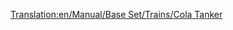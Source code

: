 [[Translation:en/Manual/Base Set/Trains/Cola Tanker]]
{{nl/Wagons|Naam=Colatanker
|Afbeelding=[[File:en/Colatanker.png]]
|NormaalKosten=£1,066 ($2,132)
|NormaalGewicht=24 / 49 t
|NormaalCapaciteit=25,000 liter cola
|MonoKosten="
|MonoGewicht=24 / 54 t
|MonoCapaciteit=30,000 liter cola
|MagKosten="
|MagGewicht=24 / 56 t
|MagCapaciteit=32,000 liter cola
|Omschrijving=Een tanker voor het transporteren van cola in het speelgoedklimaat.
}}